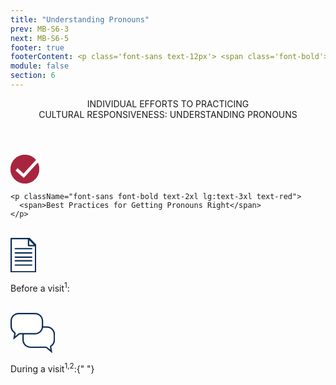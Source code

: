 ```yaml
---
title: "Understanding Pronouns"
prev: MB-S6-3
next: MB-S6-5
footer: true
footerContent: <p class='font-sans text-12px'> <span class='font-bold'> Reference&#58; 1. </span> Gender identity and pronoun use&#58; a guide for pediatric health care professionals. Boston's Children's Hospital. 2017. Accessed May 20, 2022. https://www.childrenshospital.org/sites/default/files/media_migration/d9874254-a495-45a4-afbb-9ee7096bd4d8.pdf <span class='font-bold'>2.</span> Foster H. Gender Pronouns&#58; A Provider's Guide to Referring to Transgender Patients. February 11, 2019. Accessed May 20, 2022. https://www.prideinpractice.org/articles/transgender-pronouns-guide/</p>
module: false
section: 6
---
```


<Header>
  INDIVIDUAL EFFORTS TO PRACTICING <br />
  CULTURAL RESPONSIVENESS:
  <span className="text-red">UNDERSTANDING PRONOUNS</span>
</Header>
<StickyPicture image="/GettyImages-577945684_FPO_BW.png" secondary>
  <PotatoLayout class="justify-center gap-2">
    <svg id="Correct" xmlns="http://www.w3.org/2000/svg" width="51.149" height="46" viewBox="0 0 51.149 46">
  <g id="Group_17" data-name="Group 17" transform="translate(-4357 -513)">
    <g id="Ellipse_1" data-name="Ellipse 1" transform="translate(4357 513)" fill="#a9253f" stroke="#a9253f" stroke-width="2">
      <circle cx="23" cy="23" r="23" stroke="none"/>
      <circle cx="23" cy="23" r="22" fill="none"/>
    </g>
  </g>
  <path id="Path_19" data-name="Path 19" d="M686.671,6684.44l11.358,10.118,28.274-30.935" transform="translate(-677 -6660.973)" fill="none" stroke="#fff" stroke-width="5"/>
</svg>

    <p className="font-sans font-bold text-2xl lg:text-3xl text-red">
      <span>Best Practices for Getting Pronouns Right</span>
    </p>

  </PotatoLayout>
  <br />
  <DoubleLayout center up>
    <div>
      <svg
        xmlns="http://www.w3.org/2000/svg"
        width="41.283"
        height="55.385"
        viewBox="0 0 41.283 55.385"
      >
        <g
          id="Group_389"
          data-name="Group 389"
          transform="translate(-944.906 -357.4)"
        >
          <path
            id="Path_269"
            data-name="Path 269"
            d="M3599.986-535l11.316,11.316h-11.316Z"
            transform="translate(-2626.213 893.5)"
            fill="none"
            stroke="#0d2c56"
            stroke-linecap="round"
            stroke-linejoin="round"
            stroke-width="2.2"
          />
          <g
            id="Group_362"
            data-name="Group 362"
            transform="translate(946.006 358.5)"
          >
            <g
              id="Group_359"
              data-name="Group 359"
              transform="translate(6.597 16.138)"
            >
              <line
                id="Line_26"
                data-name="Line 26"
                x2="26.228"
                transform="translate(0 19.465)"
                fill="none"
                stroke="#0d2c56"
                stroke-linecap="round"
                stroke-width="2.2"
              />
              <line
                id="Line_27"
                data-name="Line 27"
                x2="26.228"
                transform="translate(0 0)"
                fill="none"
                stroke="#0d2c56"
                stroke-linecap="round"
                stroke-width="2.2"
              />
              <line
                id="Line_28"
                data-name="Line 28"
                x2="26.228"
                transform="translate(0 6.813)"
                fill="none"
                stroke="#0d2c56"
                stroke-linecap="round"
                stroke-width="2.2"
              />
              <line
                id="Line_29"
                data-name="Line 29"
                x2="26.228"
                transform="translate(0 13.625)"
                fill="none"
                stroke="#0d2c56"
                stroke-linecap="round"
                stroke-width="2.2"
              />
              <line
                id="Line_30"
                data-name="Line 30"
                x2="26.228"
                transform="translate(0 26.277)"
                fill="none"
                stroke="#0d2c56"
                stroke-linecap="round"
                stroke-width="2.2"
              />
            </g>
            <path
              id="Path_270"
              data-name="Path 270"
              d="M3546-535h28.971l10.067,10.187v43H3546Z"
              transform="translate(-3546 535)"
              fill="none"
              stroke="#0d2c56"
              stroke-linecap="round"
              stroke-linejoin="round"
              stroke-width="2.2"
            />
          </g>
        </g>
      </svg>
      <br />
      <p className="text-30px text-red font-medium">
        Before a visit<sup>1</sup>:
      </p>
      <br />
      <List
        type="simple"
        fontSize="text-2xl"
        list="Ask for pronouns on an intake form
Inform staff to address each visitor by their pronouns
Add pronouns to your name badge, business card, or email signature"
      />
    </div>
    <div>
      <svg
        xmlns="http://www.w3.org/2000/svg"
        width="71.288"
        height="64.585"
        viewBox="0 0 71.288 64.585"
      >
        <g
          id="Group_363"
          data-name="Group 363"
          transform="translate(-933.856 -592)"
        >
          <g
            id="Union_12"
            data-name="Union 12"
            transform="translate(1005.144 656.585) rotate(180)"
            fill="#fff"
            stroke-linecap="round"
            stroke-linejoin="round"
          >
            <path
              d="M 39.28770065307617 41.95690155029297 L 12.99960041046143 41.95690155029297 C 9.821149826049805 41.95690155029297 6.832930088043213 40.71907043457031 4.585400104522705 38.47143173217773 C 2.337810277938843 36.22372817993164 1.100000143051147 33.23521041870117 1.100000143051147 30.05640029907227 L 1.100000143051147 21.49290084838867 C 1.100000143051147 17.39871025085449 3.165470123291016 13.64136981964111 6.625130176544189 11.44200992584229 L 7.237520217895508 11.05270957946777 L 7.120640277862549 10.33652973175049 L 5.880618095397949 2.738632917404175 L 13.77506065368652 9.336440086364746 L 14.08133029937744 9.592399597167969 L 14.48047065734863 9.592399597167969 L 39.28770065307617 9.592399597167969 C 42.46654891967773 9.592399597167969 45.45505142211914 10.83024024963379 47.70270919799805 13.07789039611816 C 49.95035934448242 15.3255500793457 51.18820190429688 18.31405067443848 51.18820190429688 21.49290084838867 L 51.18820190429688 30.05640029907227 C 51.18820190429688 33.23524856567383 49.95035934448242 36.22375106811523 47.70270919799805 38.47140884399414 C 45.45505142211914 40.71905899047852 42.46654891967773 41.95690155029297 39.28770065307617 41.95690155029297 Z"
              stroke="none"
            />
            <path
              d="M 39.28770065307617 40.85689926147461 C 42.1727294921875 40.85689926147461 44.8849983215332 39.73347854614258 46.92488861083984 37.69358825683594 C 48.96477890014648 35.65370178222656 50.08819961547852 32.94142913818359 50.08819961547852 30.05640029907227 L 50.08819961547852 21.49290084838867 C 50.08819961547852 18.60787010192871 48.96477890014648 15.89560031890869 46.92488861083984 13.85571002960205 C 44.8849983215332 11.81581974029541 42.1727294921875 10.6923999786377 39.28770065307617 10.6923999786377 L 14.48047065734863 10.6923999786377 C 13.96473026275635 10.6923999786377 13.46537971496582 10.51121044158936 13.06965065002441 10.18048000335693 L 7.442124843597412 5.477256298065186 L 8.206270217895508 10.15935039520264 C 8.348080635070801 11.02824020385742 7.958230018615723 11.89799976348877 7.215270042419434 12.37030982971191 C 4.074870109558105 14.36670970916748 2.200000286102295 17.77701950073242 2.200000286102295 21.49290084838867 L 2.200000286102295 30.05640029907227 C 2.200000286102295 32.94139862060547 3.323390245437622 35.65369033813477 5.363230228424072 37.69363021850586 C 7.403000354766846 39.73348999023438 10.11497974395752 40.85689926147461 12.99960041046143 40.85689926147461 L 39.28770065307617 40.85689926147461 M 39.28770065307617 43.05690002441406 L 12.99960041046143 43.05690002441406 C 5.820300102233887 43.05690002441406 1.892089755983761e-07 37.23659896850586 1.892089755983761e-07 30.05640029907227 L 1.892089755983761e-07 21.49290084838867 C 1.892089755983761e-07 16.87512016296387 2.40703010559082 12.82005977630615 6.035000324249268 10.51371002197266 L 4.319100379943848 1.220702827708919e-08 L 14.48047065734863 8.492400169372559 L 39.28770065307617 8.492400169372559 C 46.46789932250977 8.492400169372559 52.28820037841797 14.31270027160645 52.28820037841797 21.49290084838867 L 52.28820037841797 30.05640029907227 C 52.28820037841797 37.23659896850586 46.46789932250977 43.05690002441406 39.28770065307617 43.05690002441406 Z"
              stroke="none"
              fill="#0d2c56"
            />
          </g>
          <g
            id="Union_11"
            data-name="Union 11"
            transform="translate(3556.855 -291)"
            fill="#fff"
            stroke-linecap="round"
            stroke-linejoin="round"
          >
            <path
              d="M -2617.119140625 923.318115234375 L -2615.87890625 915.7202758789062 L -2615.761962890625 915.0040893554688 L -2616.37451171875 914.6148071289062 C -2619.834228515625 912.4153442382812 -2621.899658203125 908.6580200195312 -2621.899658203125 904.5639038085938 L -2621.899658203125 896.0004272460938 C -2621.899658203125 892.8215942382812 -2620.661865234375 889.8331298828125 -2618.414306640625 887.58544921875 C -2616.166748046875 885.3377685546875 -2613.178466796875 884.0999145507812 -2610 884.0999145507812 L -2583.7119140625 884.0999145507812 C -2580.532958984375 884.0999145507812 -2577.544677734375 885.3377685546875 -2575.296875 887.58544921875 C -2573.04931640625 889.8330688476562 -2571.8115234375 892.8215942382812 -2571.8115234375 896.0004272460938 L -2571.8115234375 904.5639038085938 C -2571.8115234375 907.7427368164062 -2573.04931640625 910.7312622070312 -2575.296875 912.9789428710938 C -2577.544677734375 915.2265625 -2580.532958984375 916.4644165039062 -2583.7119140625 916.4644165039062 L -2608.519287109375 916.4644165039062 L -2608.91845703125 916.4644165039062 L -2609.224609375 916.7203369140625 L -2617.119140625 923.318115234375 Z"
              stroke="none"
            />
            <path
              d="M -2615.5576171875 920.5794677734375 L -2609.93017578125 915.8763427734375 C -2609.534423828125 915.5455932617188 -2609.034912109375 915.3643798828125 -2608.519287109375 915.3643798828125 L -2583.7119140625 915.3643798828125 C -2580.826904296875 915.3643798828125 -2578.114501953125 914.240966796875 -2576.07470703125 912.2011108398438 C -2574.034912109375 910.1611938476562 -2572.911376953125 907.4489135742188 -2572.911376953125 904.5639038085938 L -2572.911376953125 896.0004272460938 C -2572.911376953125 893.1154174804688 -2574.034912109375 890.4031372070312 -2576.07470703125 888.36328125 C -2578.11474609375 886.3233642578125 -2580.826904296875 885.199951171875 -2583.7119140625 885.199951171875 L -2610 885.199951171875 C -2612.884765625 885.199951171875 -2615.5966796875 886.3233642578125 -2617.636474609375 888.3632202148438 C -2619.67626953125 890.4031372070312 -2620.7998046875 893.1154174804688 -2620.7998046875 896.0004272460938 L -2620.7998046875 904.5639038085938 C -2620.7998046875 908.2797241210938 -2618.9248046875 911.6900024414062 -2615.784423828125 913.6864624023438 C -2615.041259765625 914.1588134765625 -2614.651611328125 915.028564453125 -2614.793212890625 915.8974609375 L -2615.5576171875 920.5794677734375 M -2618.6806640625 926.0568237304688 L -2616.964599609375 915.5430908203125 C -2620.592529296875 913.2367553710938 -2622.999755859375 909.1817016601562 -2622.999755859375 904.5639038085938 L -2622.999755859375 896.0004272460938 C -2622.999755859375 888.8202514648438 -2617.179443359375 882.9999389648438 -2610 882.9999389648438 L -2583.7119140625 882.9999389648438 C -2576.53173828125 882.9999389648438 -2570.71142578125 888.8202514648438 -2570.71142578125 896.0004272460938 L -2570.71142578125 904.5639038085938 C -2570.71142578125 911.744140625 -2576.53173828125 917.5643920898438 -2583.7119140625 917.5643920898438 L -2608.519287109375 917.5643920898438 L -2618.6806640625 926.0568237304688 Z"
              stroke="none"
              fill="#0d2c56"
            />
          </g>
        </g>
      </svg>
      <br />
      <p className="text-30px text-red font-medium">
        During a visit<sup>1,2</sup>:{" "}
      </p>
      <br />
      <List
        type="simple"
        fontSize="text-2xl"
        list="Introduce yourself using your pronouns
Ask visitors what pronouns they use
Ask if it is okay to use their pronouns in front of others, especially if they are minors
If a pronoun mistake is made, offer an apology and correct yourself"
      />
    </div>
  </DoubleLayout>
</StickyPicture>

